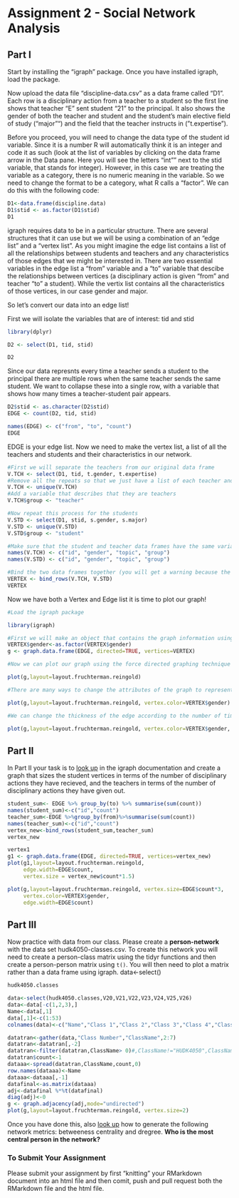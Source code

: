 # Assignment 2 - Social Network Analysis

## Part I
Start by installing the "igraph" package. Once you have installed igraph, load the package.

Now upload the data file "discipline-data.csv" as a data frame called "D1". Each row is a disciplinary action from a teacher to a student so the first line shows that teacher "E" sent student "21" to the principal. It also shows the gender of both the teacher and student and the student's main elective field of study ("major"") and the field that the teacher instructs in ("t.expertise").

Before you proceed, you will need to change the data type of the student id variable. Since it is a number R will automatically think it is an integer and code it as such (look at the list of variables by clicking on the data frame arrow in the Data pane. Here you will see the letters "int"" next to the stid variable, that stands for integer). However, in this case we are treating the variable as a category, there is no numeric meaning in the variable. So we need to change the format to be a category, what R calls a "factor". We can do this with the following code:

```r
D1<-data.frame(discipline.data)
D1$stid <- as.factor(D1$stid)
D1
```

igraph requires data to be in a particular structure. There are several structures that it can use but we will be using a combination of an "edge list" and a "vertex list". As you might imagine the edge list contains a list of all the relationships between students and teachers and any characteristics of those edges that we might be interested in. There are two essential variables in the edge list a "from" variable and a "to" variable that descibe the relationships between vertices (a disciplinary action is given "from" and teacher "to" a student). While the vertix list contains all the characteristics of those vertices, in our case gender and major.

So let's convert our data into an edge list!

First we will isolate the variables that are of interest: tid and stid

```r
library(dplyr)

D2 <- select(D1, tid, stid)

D2
```

Since our data represnts every time a teacher sends a student to the principal there are multiple rows when the same teacher sends the same student. We want to collapse these into a single row, with a variable that shows how many times a teacher-student pair appears.

```r
D2$stid <- as.character(D2$stid)
EDGE <- count(D2, tid, stid)

names(EDGE) <- c("from", "to", "count")
EDGE

```

EDGE is your edge list. Now we need to make the vertex list, a list of all the teachers and students and their characteristics in our network.

```r

#First we will separate the teachers from our original data frame
V.TCH <- select(D1, tid, t.gender, t.expertise)
#Remove all the repeats so that we just have a list of each teacher and their characteristics
V.TCH <- unique(V.TCH)
#Add a variable that describes that they are teachers
V.TCH$group <- "teacher"

#Now repeat this process for the students
V.STD <- select(D1, stid, s.gender, s.major)
V.STD <- unique(V.STD)
V.STD$group <- "student"

#Make sure that the student and teacher data frames have the same variables names
names(V.TCH) <- c("id", "gender", "topic", "group")
names(V.STD) <- c("id", "gender", "topic", "group")

#Bind the two data frames together (you will get a warning because the teacher data frame has 5 types of id (A,B,C,D,E) and the student has 25 (1-30), this isn't a problem)
VERTEX <- bind_rows(V.TCH, V.STD)
VERTEX
```

Now we have both a Vertex and Edge list it is time to plot our graph!

```r
#Load the igraph package

library(igraph)

#First we will make an object that contains the graph information using our two dataframes EDGE and VERTEX. Notice that we have made "directed = TRUE" - our graph is directed since discipline is being given from a teacher to a student.
VERTEX$gender<-as.factor(VERTEX$gender)
g <- graph.data.frame(EDGE, directed=TRUE, vertices=VERTEX)

#Now we can plot our graph using the force directed graphing technique - our old friend Fruchertman-Reingold!

plot(g,layout=layout.fruchterman.reingold)

#There are many ways to change the attributes of the graph to represent different characteristics of the newtork. For example, we can color the nodes according to gender.

plot(g,layout=layout.fruchterman.reingold, vertex.color=VERTEX$gender)

#We can change the thickness of the edge according to the number of times a particular teacher has sent a particular student to the principal.

plot(g,layout=layout.fruchterman.reingold, vertex.color=VERTEX$gender, edge.width=EDGE$count)

````

## Part II

In Part II your task is to [look up](http://igraph.org/r/) in the igraph documentation and create a graph that sizes the student vertices in terms of the number of disciplinary actions they have recieved, and the teachers in terms of the number of disciplinary actions they have given out.

```r
student_sum<- EDGE %>% group_by(to) %>% summarise(sum(count))
names(student_sum)<-c("id","count")
teacher_sum<-EDGE %>%group_by(from)%>%summarise(sum(count))
names(teacher_sum)<-c("id","count")
vertex_new<-bind_rows(student_sum,teacher_sum)
vertex_new

vertex1
g1 <- graph.data.frame(EDGE, directed=TRUE, vertices=vertex_new)
plot(g1,layout=layout.fruchterman.reingold, 
     edge.width=EDGE$count,
     vertex.size = vertex_new$count*1.5)
```
```r
plot(g,layout=layout.fruchterman.reingold, vertex.size=EDGE$count*3,
     vertex.color=VERTEX$gender,
     edge.width=EDGE$count)
```

## Part III

Now practice with data from our class. Please create a **person-network** with the data set hudk4050-classes.csv. To create this network you will need to create a person-class matrix using the tidyr functions and then create a person-person matrix using `t()`. You will then need to plot a matrix rather than a data frame using igraph.
data<-select()
```r
hudk4050.classes

data<-select(hudk4050.classes,V20,V21,V22,V23,V24,V25,V26)
data<-data[-c(1,2,3),]
Name<-data[,1]
data[,1]<-c(1:53)
colnames(data)<-c("Name","Class 1","Class 2","Class 3","Class 4","Class 5","Class 6")

datatran<-gather(data,"Class Number","ClassName",2:7)
datatran<-datatran[,-2]
datatran<-filter(datatran,ClassName> 0)#,ClassName!="HUDK4050",ClassName!="HUDK 4050",ClassName!="4050")
datatran$count<-1
dataaa<-spread(datatran,ClassName,count,0)
row.names(dataaa)<-Name
dataaa<-dataaa[,-1]
datafinal<-as.matrix(dataaa)
adj<-datafinal %*%t(datafinal)
diag(adj)<-0
g <- graph.adjacency(adj,mode="undirected")
plot(g,layout=layout.fruchterman.reingold, vertex.size=2)

```


Once you have done this, also [look up](http://igraph.org/r/) how to generate the following network metrics: betweeness centrality and dregree. **Who is the most central person in the network?**

### To Submit Your Assignment

Please submit your assignment by first "knitting" your RMarkdown document into an html file and then comit, push and pull request both the RMarkdown file and the html file.
